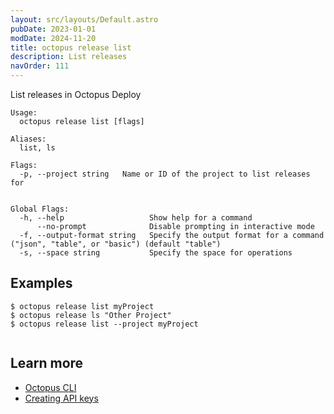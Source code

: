 ```yaml
---
layout: src/layouts/Default.astro
pubDate: 2023-01-01
modDate: 2024-11-20
title: octopus release list
description: List releases
navOrder: 111
---
```


List releases in Octopus Deploy

```
Usage:
  octopus release list [flags]

Aliases:
  list, ls

Flags:
  -p, --project string   Name or ID of the project to list releases for


Global Flags:
  -h, --help                   Show help for a command
      --no-prompt              Disable prompting in interactive mode
  -f, --output-format string   Specify the output format for a command ("json", "table", or "basic") (default "table")
  -s, --space string           Specify the space for operations

```

## Examples

<SamplesInstance />

```
$ octopus release list myProject
$ octopus release ls "Other Project"
$ octopus release list --project myProject


```

## Learn more

- [Octopus CLI](/docs/octopus-rest-api/cli)
- [Creating API keys](/docs/octopus-rest-api/how-to-create-an-api-key)